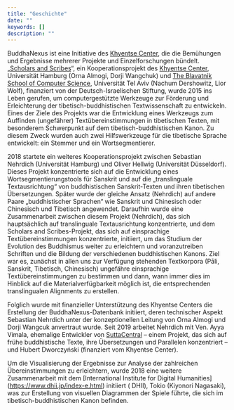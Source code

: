 ```yaml
---
title: "Geschichte"
date: ""
keywords: []
description: ""
---
```


BuddhaNexus ist eine Initiative des <a href="https://www.kc-tbts.uni-hamburg.de/" target="_blank" rel="noopener">Khyentse Center</a>, die die Bemühungen und Ergebnisse mehrerer Projekte und Einzelforschungen bündelt. „<a href="https://www.kc-tbts.uni-hamburg.de/research/projects.html" target="_blank" rel="noopener">Scholars and Scribes</a>“, ein Kooperationsprojekt des <a href="https://www.kc-tbts .uni-hamburg.de/" target="_blank" rel="noopener">Khyentse Center</a>, Universität Hamburg (Orna Almogi, Dorji Wangchuk) und <a href="https://en-exact-sciences.tau.ac.il/computer" target="_blank" rel="noopener">The Blavatnik School of Computer Science</a>, Universität Tel Aviv (Nachum Dershowitz, Lior Wolf), finanziert von der Deutsch-Israelischen Stiftung, wurde 2015 ins Leben gerufen, um computergestützte Werkzeuge zur Förderung und Erleichterung der tibetisch-buddhistischen Textwissenschaft zu entwickeln. Eines der Ziele des Projekts war die Entwicklung eines Werkzeugs zum Auffinden (ungefährer) Textübereinstimmungen in tibetischen Texten, mit besonderem Schwerpunkt auf dem tibetisch-buddhistischen Kanon. Zu diesem Zweck wurden auch zwei Hilfswerkzeuge für die tibetische Sprache entwickelt: ein Stemmer und ein Wortsegmentierer.

2018 startete ein weiteres Kooperationsprojekt zwischen Sebastian Nehrdich (Universität Hamburg) und Oliver Hellwig (Universität Düsseldorf). Dieses Projekt konzentrierte sich auf die Entwicklung eines Wortsegmentierungstools für Sanskrit und auf die „translinguale Textausrichtung“ von buddhistischen Sanskrit-Texten und ihren tibetischen Übersetzungen. Später wurde der gleiche Ansatz (Nehrdich) auf andere Paare „buddhistischer Sprachen“ wie Sanskrit und Chinesisch oder Chinesisch und Tibetisch angewendet. Daraufhin wurde eine Zusammenarbeit zwischen diesem Projekt (Nehrdich), das sich hauptsächlich auf translinguale Textausrichtung konzentrierte, und dem Scholars and Scribes-Projekt, das sich auf einsprachige Textübereinstimmungen konzentrierte, initiiert, um das Studium der Evolution des Buddhismus weiter zu erleichtern und voranzutreiben Schriften und die Bildung der verschiedenen buddhistischen Kanons. Ziel war es, zunächst in allen uns zur Verfügung stehenden Textkorpora (Pāli, Sanskrit, Tibetisch, Chinesisch) ungefähre einsprachige Textübereinstimmungen zu bestimmen und dann, wann immer dies im Hinblick auf die Materialverfügbarkeit möglich ist, die entsprechenden translingualen Alignments zu erstellen.

Folglich wurde mit finanzieller Unterstützung des Khyentse Centers die Erstellung der BuddhaNexus-Datenbank initiiert, deren technischer Aspekt Sebastian Nehrdich unter der konzeptionellen Leitung von Orna Almogi und Dorji Wangcuk anvertraut wurde. Seit 2019 arbeitet Nehrdich mit Ven. Ayya Vimala, ehemalige Entwickler von <a href="https://suttacentral.net/" target="_blank" rel="noopener">SuttaCentral</a> – einem Projekt, das sich auf frühe buddhistische Texte, ihre Übersetzungen und Parallelen konzentriert – und Hubert Dworczyński (finanziert vom Khyentse Center).

Um die Visualisierung der Ergebnisse zur Analyse der zahlreichen Übereinstimmungen zu erleichtern, wurde 2018 eine weitere Zusammenarbeit mit dem [International Institute for Digital Humanities] (https://www.dhii.jp/index-e.html) initiiert ( DHII), Tokio (Kiyonori Nagasaki), was zur Erstellung von visuellen Diagrammen der Spiele führte, die sich im tibetisch-buddhistischen Kanon befinden.
